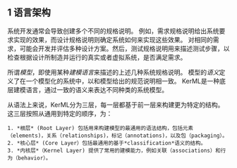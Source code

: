 
## 1 语言架构

系统开发通常会导致创建多个不同的规格说明。
例如，需求规格说明给出系统要求实现的效果，而设计规格说明则确定系统如何来实现这些效果。
对相同的需求，可能会开发并评估多种设计方案。然后，测试规格说明用来描述测试步骤，以检查根据设计所制造并运行的真实或者虚拟系统，是否满足需求。

所谓*模型*，即使用某种*建模语言*来描述的上述几种系统规格说明。
模型的*语义*定义了在一个模型化的系统中，以和模型给出的规范说明相一致。
KerML是一种底层建模语言，通过一致的语义来表达不同种类的系统模型。

从语法上来说，KerML分为三层，每一层都基于前一层来构建更为特定的结构。
这三层按照从通用到特定的顺序，为：

    1. *根层* (Root Layer) 包括用来构建模型的最通用的语法结构，包括元素（elements)，关系（relationships)，标记（annotations)，以及包（packaging）。
    2. *核心层* (Core Layer）包括最通用的基于*classification*语义的结构。
    3. *内核层*（Kernel Layer) 提供了常用的建模能力，例如关联（associations）和行为（behavior）。
    